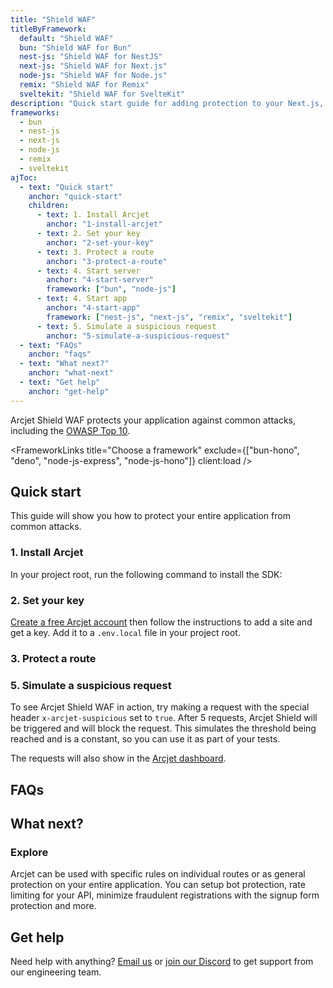 ```yaml
---
title: "Shield WAF"
titleByFramework:
  default: "Shield WAF"
  bun: "Shield WAF for Bun"
  nest-js: "Shield WAF for NestJS"
  next-js: "Shield WAF for Next.js"
  node-js: "Shield WAF for Node.js"
  remix: "Shield WAF for Remix"
  sveltekit: "Shield WAF for SvelteKit"
description: "Quick start guide for adding protection to your Next.js, Node.js, Bun, Remix, or SvelteKit app with Arcjet Shield WAF."
frameworks:
  - bun
  - nest-js
  - next-js
  - node-js
  - remix
  - sveltekit
ajToc:
  - text: "Quick start"
    anchor: "quick-start"
    children:
      - text: 1. Install Arcjet
        anchor: "1-install-arcjet"
      - text: 2. Set your key
        anchor: "2-set-your-key"
      - text: 3. Protect a route
        anchor: "3-protect-a-route"
      - text: 4. Start server
        anchor: "4-start-server"
        framework: ["bun", "node-js"]
      - text: 4. Start app
        anchor: "4-start-app"
        framework: ["nest-js", "next-js", "remix", "sveltekit"]
      - text: 5. Simulate a suspicious request
        anchor: "5-simulate-a-suspicious-request"
  - text: "FAQs"
    anchor: "faqs"
  - text: "What next?"
    anchor: "what-next"
  - text: "Get help"
    anchor: "get-help"
---
```




Arcjet Shield WAF protects your application against common attacks, including
the [OWASP Top 10](https://owasp.org/www-project-top-ten/).

<WhatIsArcjet />

<FrameworkLinks
  title="Choose a framework"
  exclude={["bun-hono", "deno", "node-js-express", "node-js-hono"]}
  client:load
/>

## Quick start

This guide will show you how to protect your entire <FrameworkName client:load />
application from common attacks.

### 1. Install Arcjet

In your project root, run the following command to install the SDK:

<SlotByFramework client:load>
  <Step1Bun slot="bun" />
  <Step1NestJs slot="nest-js" />
  <Step1NextJs slot="next-js" />
  <Step1NodeJs slot="node-js" />
  <Step1Remix slot="remix" />
  <Step1SvelteKit slot="sveltekit" />
</SlotByFramework>

### 2. Set your key

[Create a free Arcjet account](https://app.arcjet.com) then follow the
instructions to add a site and get a key. Add it to a `.env.local` file in your
project root.

<SlotByFramework client:load>
  <Step2SetEnv slot="bun" />
  <Step2SetEnv slot="nest-js" />
  <Step2 slot="next-js" />
  <Step2SetEnv slot="node-js" />
  <Step2 slot="remix" />
  <Step2 slot="sveltekit" />
</SlotByFramework>

### 3. Protect a route

<SlotByFramework client:load>
  <Step3Bun slot="bun" />
  <Step3NestJs slot="nest-js" />
  <Step3NextJs slot="next-js" />
  <Step3NodeJs slot="node-js" />
  <Step3Remix slot="remix" />
  <Step3SvelteKit slot="sveltekit" />
</SlotByFramework>

<SlotByFramework client:load>
  <Step4Bun slot="bun" />
  <Step4NestJs slot="nest-js" />
  <Step4 slot="next-js" />
  <Step4NodeJs slot="node-js" />
  <Step4Remix slot="remix" />
  <Step4SvelteKit slot="sveltekit" />
</SlotByFramework>

### 5. Simulate a suspicious request

To see Arcjet Shield WAF in action, try making a request with the special header
`x-arcjet-suspicious` set to `true`. After 5 requests, Arcjet Shield will be
triggered and will block the request. This simulates the threshold being reached
and is a constant, so you can use it as part of your tests.

<SlotByFramework client:load>
  <Step5Bun slot="bun" />
  <Step5NestJs slot="nest-js" />
  <Step5 slot="next-js" />
  <Step5NodeJs slot="node-js" />
  <Step5Remix slot="remix" />
  <Step5SvelteKit slot="sveltekit" />
</SlotByFramework>

The requests will also show in the [Arcjet dashboard](https://app.arcjet.com).

## FAQs

<FAQs />

## What next?

<CardGrid>
  <LinkCard
    title="Shield WAF reference"
    href="/shield/reference"
    description="Full details about Arcjet shield WAF."
  ></LinkCard>
  <LinkCard
    title="Testing"
    href="/testing"
    description="Write tests for your rules."
  />
</CardGrid>

### Explore

Arcjet can be used with specific rules on individual routes or as general
protection on your entire application. You can setup bot protection, rate
limiting for your API, minimize fraudulent registrations with the signup form
protection and more.

<CardGrid>
  <LinkCard
    title="Example apps"
    href="https://github.com/arcjet/arcjet-js/tree/main/examples"
    description="Check out the examples."
  />
  <LinkCard
    title="Learn how Arcjet works"
    href="/architecture"
    description="Arcjet's architecture."
  />
  <SdkReferenceLinkByFramework />
</CardGrid>

## Get help

Need help with anything? [Email us](mailto:support@arcjet.com) or [join our
Discord](https://discord.gg/VRtMdATWNE) to get support from our
engineering team.

<Comments />
